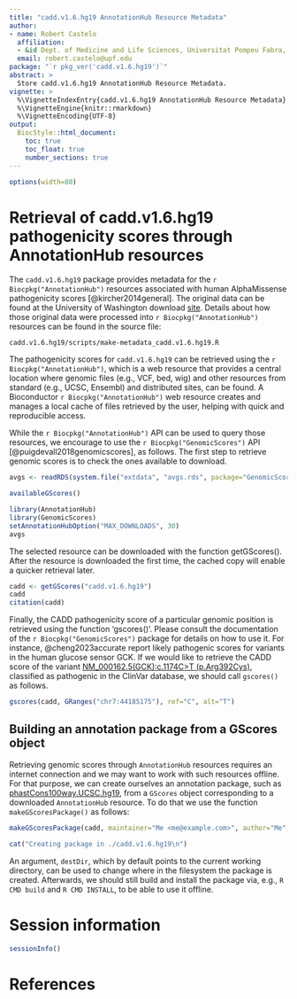 ```yaml
---
title: "cadd.v1.6.hg19 AnnotationHub Resource Metadata"
author:
- name: Robert Castelo
  affiliation: 
  - &id Dept. of Medicine and Life Sciences, Universitat Pompeu Fabra, Barcelona, Spain
  email: robert.castelo@upf.edu
package: "`r pkg_ver('cadd.v1.6.hg19')`"
abstract: >
  Store cadd.v1.6.hg19 AnnotationHub Resource Metadata.
vignette: >
  %\VignetteIndexEntry{cadd.v1.6.hg19 AnnotationHub Resource Metadata}
  %\VignetteEngine{knitr::rmarkdown}
  %\VignetteEncoding{UTF-8}
output: 
  BiocStyle::html_document:
    toc: true
    toc_float: true
    number_sections: true
---
```


```r
options(width=80)
```

# Retrieval of cadd.v1.6.hg19 pathogenicity scores through AnnotationHub resources

The `cadd.v1.6.hg19` package provides metadata for the
`r Biocpkg("AnnotationHub")` resources associated with human AlphaMissense
pathogenicity scores [@kircher2014general]. The original data can be found at
the University of Washington download
[site](https://cadd.gs.washington.edu/download).
Details about how those original data were processed into
`r Biocpkg("AnnotationHub")` resources can be found in the source
file:

```
cadd.v1.6.hg19/scripts/make-metadata_cadd.v1.6.hg19.R
```

The pathogenicity scores for `cadd.v1.6.hg19` can be retrieved using
the `r Biocpkg("AnnotationHub")`,
which is a web resource that provides a central location where genomic files
(e.g., VCF, bed, wig) and other resources from standard (e.g., UCSC, Ensembl) and
distributed sites, can be found. A Bioconductor `r Biocpkg("AnnotationHub")` web
resource creates and manages a local cache of files retrieved by the user,
helping with quick and reproducible access.

While the `r Biocpkg("AnnotationHub")` API can be used to query those resources,
we encourage to use the `r Biocpkg("GenomicScores")` API
[@puigdevall2018genomicscores], as follows. The first step to retrieve genomic
scores is to check the ones available to download.

```r
avgs <- readRDS(system.file("extdata", "avgs.rds", package="GenomicScores"))
```
```r
availableGScores()
```
```r
library(AnnotationHub)
library(GenomicScores)
setAnnotationHubOption("MAX_DOWNLOADS", 30)
avgs
```

The selected resource can be downloaded with the function getGScores().
After the resource is downloaded the first time, the cached copy will
enable a quicker retrieval later.

```r
cadd <- getGScores("cadd.v1.6.hg19")
cadd
citation(cadd)
```

Finally, the CADD pathogenicity score of a particular genomic position
is retrieved using the function 'gscores()'. Please consult the documentation
of the `r Biocpkg("GenomicScores")` package for details on how to use it. For
instance, @cheng2023accurate report likely pathogenic scores for variants in
the human glucose sensor GCK. If we would like to retrieve the CADD
score of the variant
[NM_000162.5(GCK):c.1174C>T (p.Arg392Cys)](https://www.ncbi.nlm.nih.gov/clinvar/variation/585909),
classified as pathogenic in the ClinVar database, we should call `gscores()`
as follows.

```r
gscores(cadd, GRanges("chr7:44185175"), ref="C", alt="T")
```

## Building an annotation package from a GScores object

Retrieving genomic scores through `AnnotationHub` resources requires an internet
connection and we may want to work with such resources offline. For that purpose,
we can create ourselves an annotation package, such as
[phastCons100way.UCSC.hg19](https://bioconductor.org/packages/phastCons100way.UCSC.hg19),
from a `GScores` object corresponding to a downloaded `AnnotationHub` resource.
To do that we use the function `makeGScoresPackage()` as follows:

```r
makeGScoresPackage(cadd, maintainer="Me <me@example.com>", author="Me", version="1.0.0")
```
```r
cat("Creating package in ./cadd.v1.6.hg19\n")
```

An argument, `destDir`, which by default points to the current working
directory, can be used to change where in the filesystem the package is created.
Afterwards, we should still build and install the package via, e.g.,
`R CMD build` and `R CMD INSTALL`, to be able to use it offline.

# Session information

```r
sessionInfo()
```

# References
